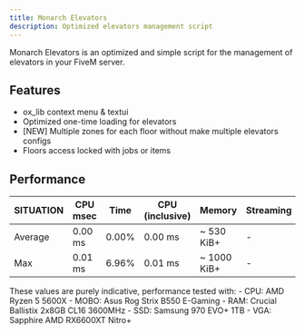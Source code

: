 ---
title: Monarch Elevators
description: Optimized elevators management script
---

Monarch Elevators is an optimized and simple script for the management of elevators in your FiveM server.

<GithubInfo 
  owner="Monarch-Development" 
  repo="mnr_mapsutility" 
  className="border border-purple-600 rounded-md p-4 bg-gradient-to-r from-purple-600 to-black no-underline"
/>

## Features
- ox_lib context menu & textui
- Optimized one-time loading for elevators
- [NEW] Multiple zones for each floor without make multiple elevators configs
- Floors access locked with jobs or items

## Performance

| **SITUATION**  | **CPU msec** | **Time** | **CPU (inclusive)** | **Memory**  | **Streaming** |
| -------------- | ------------ | -------- | ------------------- | ----------- | ------------- |
| Average        | 0.00 ms      | 0.00%    | 0.00 ms             | ~ 530 KiB+  | -             |
| Max            | 0.01 ms      | 6.96%    | 0.01 ms             | ~ 1000 KiB+ | -             |

<Callout title="ATTENTION" type="warn">
  These values are purely indicative, performance tested with:
  - CPU: AMD Ryzen 5 5600X
  - MOBO: Asus Rog Strix B550 E-Gaming
  - RAM: Crucial Ballistix 2x8GB CL16 3600MHz
  - SSD: Samsung 970 EVO+ 1TB
  - VGA: Sapphire AMD RX6600XT Nitro+
</Callout>